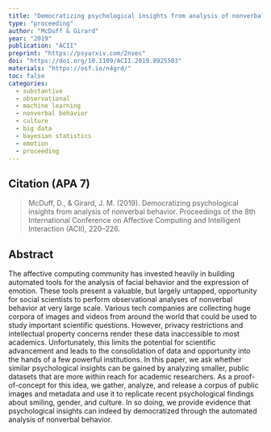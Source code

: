 ```yaml
---
title: "Democratizing psychological insights from analysis of nonverbal behavior"
type: "proceeding"
author: "McDuff & Girard"
year: "2019"
publication: "ACII"
preprint: "https://psyarxiv.com/2nvec"
doi: "https://doi.org/10.1109/ACII.2019.8925503"
materials: "https://osf.io/n4grd/"
toc: false
categories:
  - substantive
  - observational
  - machine learning
  - nonverbal behavior
  - culture
  - big data
  - bayesian statistics
  - emotion
  - proceeding
---
```


## Citation (APA 7)

> McDuff, D., & Girard, J. M. (2019). Democratizing psychological insights from analysis of nonverbal behavior. Proceedings of the 8th International Conference on Affective Computing and Intelligent Interaction (ACII), 220–226.

## Abstract

The affective computing community has invested heavily in building automated tools for the analysis of facial behavior and the expression of emotion. These tools present a valuable, but largely untapped, opportunity for social scientists to perform observational analyses of nonverbal behavior at very large scale. Various tech companies are collecting huge corpora of images and videos from around the world that could be used to study important scientific questions. However, privacy restrictions and intellectual property concerns render these data inaccessible to most academics. Unfortunately, this limits the potential for scientific advancement and leads to the consolidation of data and opportunity into the hands of a few powerful institutions. In this paper, we ask whether similar psychological insights can be gained by analyzing smaller, public datasets that are more within reach for academic researchers. As a proof-of-concept for this idea, we gather, analyze, and release a corpus of public images and metadata and use it to replicate recent psychological findings about smiling, gender, and culture. In so doing, we provide evidence that psychological insights can indeed by democratized through the automated analysis of nonverbal behavior.
